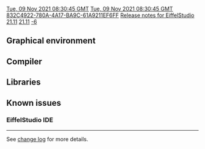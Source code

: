 [[Property:modification_date|Tue, 09 Nov 2021 08:30:45 GMT]]
[[Property:publication_date|Tue, 09 Nov 2021 08:30:45 GMT]]
[[Property:uuid|832C4922-780A-4A17-BA9C-61A9211EF6FF]]
[[Property:title|Release notes for EiffelStudio 21.11]]
[[Property:link_title|21.11]]
[[Property:weight|-6]]
==Graphical environment==
==Compiler==

==Libraries==

==Known issues==
=== EiffelStudio IDE===

----

See [https://dev.eiffel.com/EiffelStudio_21.11_Releases change log] for more details.
